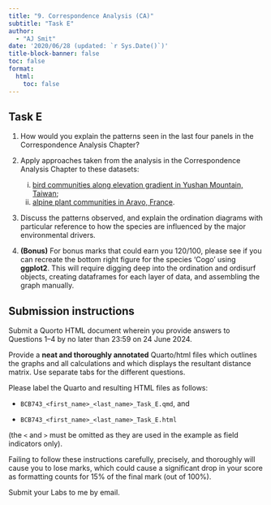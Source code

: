 ```yaml
---
title: "9. Correspondence Analysis (CA)"
subtitle: "Task E"
author: 
  - "AJ Smit"
date: '2020/06/28 (updated: `r Sys.Date()`)'
title-block-banner: false
toc: false
format:
  html:
    toc: false
---
```


## Task E

1. How would you explain the patterns seen in the last four panels in the Correspondence Analysis Chapter?

2. Apply approaches taken from the analysis in the Correspondence Analysis Chapter to these datasets:
    i. [bird communities along elevation gradient in Yushan Mountain, Taiwan](https://www.davidzeleny.net/anadat-r/doku.php/en:data:ybirds);
    ii. [alpine plant communities in Aravo, France](https://www.davidzeleny.net/anadat-r/doku.php/en:data:aravo).

3. Discuss the patterns observed, and explain the ordination diagrams with particular reference to how the species are influenced by the major environmental drivers.

4. **(Bonus)** For bonus marks that could earn you 120/100, please see if you can recreate the bottom right figure for the species 'Cogo' using **ggplot2**. This will require digging deep into the ordination and ordisurf objects, creating dataframes for each layer of data, and assembling the graph manually.

::: callout-important
## Submission instructions

Submit a Quorto HTML document wherein you provide answers to Questions 1--4 by no later than 23:59 on 24 June 2024.

Provide a **neat and thoroughly annotated** Quarto/html files which outlines the graphs and all calculations and which displays the resultant distance matrix. Use separate tabs for the different questions.

Please label the Quarto and resulting HTML files as follows:

-   `BCB743_<first_name>_<last_name>_Task_E.qmd`, and

-   `BCB743_<first_name>_<last_name>_Task_E.html`

(the `<` and `>` must be omitted as they are used in the example as field indicators only).

Failing to follow these instructions carefully, precisely, and thoroughly will cause you to lose marks, which could cause a significant drop in your score as formatting counts for 15% of the final mark (out of 100%).

Submit your Labs to me by email.
:::
